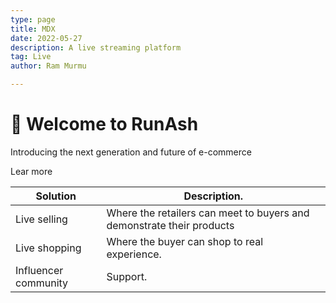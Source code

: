 ```yaml
---
type: page
title: MDX
date: 2022-05-27
description: A live streaming platform
tag: Live
author: Ram Murmu

---
```


# 👏 Welcome to RunAsh

Introducing the next generation and future of e-commerce 

Lear more

| Solution | Description.                    |
|----------|---------------------------------|
| Live selling | Where the retailers can meet to buyers and demonstrate their products |
| Live shopping | Where the buyer can shop to real experience.                         |
| Influencer community | Support.                                                      |
